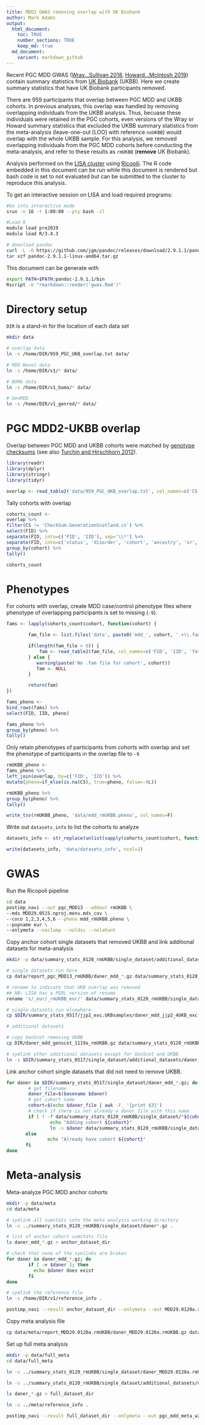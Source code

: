 ```yaml
---
title: MDD2 GWAS removing overlap with UK Biobank 
author: Mark Adams 
output:
  html_document:
    toc: TRUE
    number_sections: TRUE
    keep_md: true
  md_document:
    variant: markdown_github
---
```


Recent PGC MDD GWAS ([Wray...Sullivan 2018](https://www.nature.com/articles/s41588-018-0090-3?_ga=2.222013656.112907065.1541203200-2059058911.1541203200), [Howard...McIntosh 2019](https://www.nature.com/articles/s41593-018-0326-7)) contain summary statistics from [UK Biobank](https://www.ukbiobank.ac.uk/) (UKBB). Here we create summary statistics that have UK Biobank participants removed.

There are 959 participants that overlap between PGC MDD and UKBB cohorts. In previous analyses, this overlap was handled by removing overlapping individuals from the UKBB analysis. Thus, becuase these individuals were retained in the PGC cohorts, even versions of the Wray or Howard summary statistics that excluded the UKBB summary statistics from the meta-analysis (leave-one-out [LOO] with reference `noUKBB`) would overlap with the whole UKBB sample. For this analysis, we removed overlapping individuals from the PGC MDD cohorts before conducting the meta-analysis, and refer to these results as `rmUKBB` (**remove** UK Biobank).

Analysis performed on the [LISA cluster](http://geneticcluster.org/) using [Ricopili](https://sites.google.com/a/broadinstitute.org/ricopili/). The R code embedded in this document can be run while this document is rendered but bash code is set to not evaluated but can be submitted to the cluster to reproduce this analysis.

To get an interactive session on LISA and load required programs:

```bash

#Go into interactive mode
srun -n 16 -t 1:00:00 --pty bash -il

#Load R
module load pre2019
module load R/3.4.3

# download pandoc
curl -L -O https://github.com/jgm/pandoc/releases/download/2.9.1.1/pandoc-2.9.1.1-linux-amd64.tar.gz
tar xzf pandoc-2.9.1.1-linux-amd64.tar.gz


```

This document can be generate with

```bash

export PATH=$PATH:pandoc-2.9.1.1/bin
Rscript -e "rmarkdown::render('gwas.Rmd')"

```


# Directory setup

`DIR` is a stand-in for the location of each data set

```bash

mkdir data

# overlap data
ln -s /home/DIR/959_PGC_UKB_overlap.txt data/

# MDD Wave1 data
ln -s /home/DIR/v1/* data/

# BOMA data
ln -s /home/DIR/v1_boma/* data/

# GenRED
ln -s /home/DIR/v1_genred/* data/

```

# PGC MDD2-UKBB overlap

Overlap between PGC MDD and UKBB cohorts were matched by [genotype checksums](https://personal.broadinstitute.org/sripke/share_links/checksums_download/) (see also [Turchin and Hirschhorn 2012](https://academic.oup.com/bioinformatics/article/28/6/886/312495)).

```r

library(readr)
library(dplyr)
library(stringr)
library(tidyr)

overlap <- read_table2('data/959_PGC_UKB_overlap.txt', col_names=c('CS', 'FID', 'IID'))

``` 

Tally cohorts with overlap

```r

cohorts_count <- 
overlap %>%
filter(CS != 'CheckSum.GenerationScotland.cs') %>%
select(FID) %>%
separate(FID, into=c('FID', 'IID'), sep='\\*') %>%
separate(FID, into=c('status', 'disorder', 'cohort', 'ancestry', 'sr', 'platform'), sep='_') %>% 
group_by(cohort) %>%
tally()

cohorts_count

```

# Phenotypes

For cohorts with overlap, create MDD case/control phenotype files where phenotype of overlapping participants is set to missing (`-9`).

```r

fams <- lapply(cohorts_count$cohort, function(cohort) {

        fam_file <- list.files('data', paste0('mdd_', cohort, '.+\\.fam$'), full.names=TRUE)

        if(length(fam_file > 0)) {
            fam <- read_table2(fam_file, col_names=c('FID', 'IID', 'father', 'mother', 'sex', 'pheno'), col_types='ccccii')
        } else {
           warning(paste('No .fam file for cohort', cohort))
           fam <- NULL
        }

        return(fam)
})

fams_pheno <- 
bind_rows(fams) %>%
select(FID, IID, pheno)

fams_pheno %>%
group_by(pheno) %>%
tally()

```

Only retain phenotypes of participants from cohorts with overlap and set the phenotype of participants in the overlap file to `-9`

```r

rmUKBB_pheno <- 
fams_pheno %>%
left_join(overlap, by=c('FID', 'IID')) %>%
mutate(pheno=if_else(is.na(CS), true=pheno, false=-9L))

rmUKBB_pheno %>%
group_by(pheno) %>%
tally()

write_tsv(rmUKBB_pheno, 'data/mdd_rmUKBB.pheno', col_names=F)

```

Write out `datasets_info` to list the cohorts to analyze

```r

datasets_info <- str_replace(unlist(sapply(cohorts_count$cohort, function(cohort) list.files('data', paste0('mdd_', cohort, '.+\\.ch\\.fl$')), simplify=TRUE, USE.NAMES=FALSE)), pattern='dasuqc1_', replacement='')

write(datasets_info, 'data/datasets_info', ncol=1) 

```

# GWAS

Run the Ricopoli pipeline

```bash

cd data
postimp_navi --out pgc_MDD13 --addout rmUKBB \
--mds MDD29.0515.nproj.menv.mds_cov \
--coco 1,2,3,4,5,6 --pheno mdd_rmUKBB.pheno \
--popname eur \
--onlymeta --noclump --noldsc --nolahunt

```

Copy anchor cohort single datasets that removed UKBB and link additional datasets for meta-analysis

```bash

mkdir -p data/summary_stats_0120_rmUKBB/single_dataset/additional_datasets

# single datasets run here
cp data/report_pgc_MDD13_rmUKBB/daner_mdd_*.gz data/summary_stats_0120_rmUKBB/single_dataset/

# rename to indicate that UKB overlap was removed
## NB: LISA has a PERL version of rename
rename 's/_eur/_rmUKBB_eur/' data/summary_stats_0120_rmUKBB/single_dataset/*.gz 

# single datasets run elsewhere
cp $DIR/summary_stats_0517/jjp2_exc.UKBsamples/daner_mdd_jjp2_4UKB_exc.sa.2102.gz data/summary_stats_0120_rmUKBB/single_dataset/daner_mdd_jjp2_rmUKBB_eur_sr-qc.hg19.ch.fl.gz

# additional datasets

# copy GenScot removing UKBB
cp DIR/daner_mdd_genscot_1119a_rmUKBB.gz data/summary_stats_0120_rmUKBB/single_dataset/additional_datasets/

# symlink other additional datasets except for GenScot and UKBB
ln -s $DIR/summary_stats_0517/single_dataset/additional_datasets/daner_{GERA,mdd_decode,mddGWAS_new_ipsych}*.gz data/summary_stats_0120_rmUKBB/single_dataset/additional_datasets/

```

Link anchor cohort single datasets that did not need to remove UKBB.

```bash

for daner in $DIR/summary_stats_0517/single_dataset/daner_mdd_*.gz; do
        # get filename
        daner_file=$(basename $daner)
        # get cohort name
        cohort=$(echo $daner_file | awk -F_ '{print $3}')
        # check if there is not already a daner file with this name
        if [ ! -f data/summary_stats_0120_rmUKBB/single_dataset/*${cohort}*.gz ]; then
                echo "Adding cohort ${cohort}"
                ln -s $daner data/summary_stats_0120_rmUKBB/single_dataset/
       else
               echo "Already have cohort ${cohort}"
       fi
done

```

# Meta-analysis

Meta-analyze PGC MDD anchor cohorts

```bash

mkdir -p data/meta
cd data/meta

# symlink all sumstats into the meta analysis working directory
ln -s ../summary_stats_0120_rmUKBB/single_dataset/daner*.gz . 

# list of anchor cohort sumstats file
ls daner_mdd_*.gz > anchor_dataset_dir

# check that none of the symlinks are broken
for daner in daner_mdd_*.gz; do
        if [ -e $daner ]; then
          echo $daner does exist
        fi
done

# symlink the reference file
ln -s /home/DIR/v1/reference_info .

postimp_navi --result anchor_dataset_dir --onlymeta --out MDD29.0120a.rmUKBB 

```

Copy meta analysis file

```bash

cp data/meta/report_MDD29.0120a.rmUKBB/daner_MDD29.0120a.rmUKBB.gz data/summary_stats_0120_rmUKBB/single_dataset/

``` 

Set up full meta analysis

```bash

mkdir -p data/full_meta
cd data/full_meta

ln -s ../summary_stats_0120_rmUKBB/single_dataset/daner_MDD29.0120a.rmUKBB.gz .

ln -s ../summary_stats_0120_rmUKBB/single_dataset/additional_datasets/daner_*.gz .

ls daner_*.gz > full_dataset_dir

ln -s ../meta/reference_info .

postimp_navi --result full_dataset_dir --onlymeta --out pgc_mdd_meta_w2_no23andMe_rmUKBB


```
